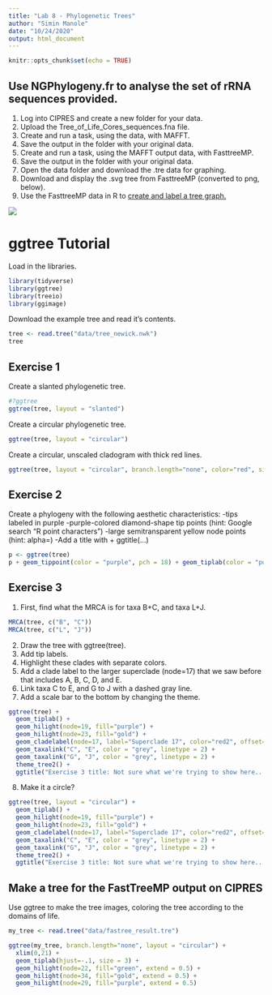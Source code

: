 ```yaml
---
title: "Lab 8 - Phylogenetic Trees"
author: "Simin Manole"
date: "10/24/2020"
output: html_document
---
```


```r
knitr::opts_chunk$set(echo = TRUE)
```

## Use NGPhylogeny.fr to analyse the set of rRNA sequences provided.
1. Log into CIPRES and create a new folder for your data.
2. Upload the Tree_of_Life_Cores_sequences.fna file.
3. Create and run a task, using the data, with MAFFT.
4. Save the output in the folder with your original data.
5. Create and run a task, using the MAFFT output data, with FasttreeMP.
6. Save the output in the folder with your original data.
7. Open the data folder and download the .tre data for graphing.
8. Download and display the .svg tree from FasttreeMP (converted to png, below).
9. Use the FasttreeMP data in R to [create and label a tree graph.](https://simin-manole.github.io/genomics-course/labs/lab8.html#make-a-tree-for-the-fasttreemp-output-on-cipres)

![](images/Tree_image.png)

# ggtree Tutorial
Load in the libraries.
```r
library(tidyverse)
library(ggtree)
library(treeio)
library(ggimage)
```

Download the example tree and read it's contents.
```r
tree <- read.tree("data/tree_newick.nwk")
tree
```

## Exercise 1
Create a slanted phylogenetic tree.
```r
#?ggtree
ggtree(tree, layout = "slanted")
```

Create a circular phylogenetic tree.
```r
ggtree(tree, layout = "circular")
```

Create a circular, unscaled cladogram with thick red lines.
```r
ggtree(tree, layout = "circular", branch.length="none", color="red", size=2)
```

## Exercise 2
Create a phylogeny with the following aesthetic characteristics:
-tips labeled in purple
-purple-colored diamond-shape tip points (hint: Google search “R point characters”)
-large semitransparent yellow node points (hint: alpha=)
-Add a title with + ggtitle(...)
```r
p <- ggtree(tree)
p + geom_tippoint(color = "purple", pch = 18) + geom_tiplab(color = "purple") + geom_nodepoint(color="yellow", size=6, alpha = 0.5) + ggtitle("Exercise 2 Figure: Not the prettiest phylogenetic aesthetics, but it'll do.")
```

## Exercise 3
1. First, find what the MRCA is for taxa B+C, and taxa L+J.
```r
MRCA(tree, c("B", "C"))
MRCA(tree, c("L", "J"))
```

2. Draw the tree with ggtree(tree).
3. Add tip labels.
4. Highlight these clades with separate colors.
5. Add a clade label to the larger superclade (node=17) that we saw before that includes A, B, C, D, and E.
6. Link taxa C to E, and G to J with a dashed gray line. 
7. Add a scale bar to the bottom by changing the theme.
```r
ggtree(tree) + 
  geom_tiplab() + 
  geom_hilight(node=19, fill="purple") + 
  geom_hilight(node=23, fill="gold") +
  geom_cladelabel(node=17, label="Superclade 17", color="red2", offset= -7, align=TRUE) + 
  geom_taxalink("C", "E", color = "grey", linetype = 2) +
  geom_taxalink("G", "J", color = "grey", linetype = 2) +
  theme_tree2() +
  ggtitle("Exercise 3 title: Not sure what we're trying to show here...")
```

8. Make it a circle? 
```r
ggtree(tree, layout = "circular") + 
  geom_tiplab() + 
  geom_hilight(node=19, fill="purple") + 
  geom_hilight(node=23, fill="gold") +
  geom_cladelabel(node=17, label="Superclade 17", color="red2", offset= -7, align=TRUE) + 
  geom_taxalink("C", "E", color = "grey", linetype = 2) +
  geom_taxalink("G", "J", color = "grey", linetype = 2) +
  theme_tree2() +
  ggtitle("Exercise 3 title: Not sure what we're trying to show here...")
```

## Make a tree for the FastTreeMP output on CIPRES
Use ggtree to make the tree images, coloring the tree according to the domains of life.
```r
my_tree <- read.tree("data/fastree_result.tre")

ggtree(my_tree, branch.length="none", layout = "circular") +
  xlim(0,21) +
  geom_tiplab(hjust=-.1, size = 3) +
  geom_hilight(node=22, fill="green", extend = 0.5) +
  geom_hilight(node=34, fill="gold", extend = 0.5) +
  geom_hilight(node=29, fill="purple", extend = 0.5)
```
